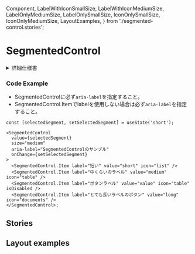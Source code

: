   Component,
  LabelWithIconSmallSize,
  LabelWithIconMediumSize,
  LabelOnlyMediumSize,
  LabelOnlySmallSize,
  IconOnlySmallSize,
  IconOnlyMediumSize,
  LayoutExamples,
} from './segmented-control.stories';

<Meta of={SegmentedControlStories} />

# SegmentedControl

<details>
  <summary>詳細仕様書</summary>
  <div style={{ padding: '12px 36px 36px 36px', backgroundColor: '#f9fafb', borderRadius: '4px' }}>
    <p>※ 目次のアンカーリンクは使用できません。</p>
    <Markdown>{segmentedControlSpec}</Markdown>
  </div>
</details>

<Canvas />

<Controls of={Component} />

### Code Example

- SegmentedControlに必ず`aria-label`を指定すること。
- SegmentedControl.Itemでlabelを使用しない場合は必ず`aria-label`を指定すること。

```tsx
const [selectedSegment, setSelectedSegment] = useState('short');

<SegmentedControl
  value={selectedSegment}
  size="medium"
  aria-label="SegmentedControlのサンプル"
  onChange={setSelectedSegment}
>
  <SegmentedControl.Item label="短い" value="short" icon="list" />
  <SegmentedControl.Item label="中くらいのラベル" value="medium" icon="table" />
  <SegmentedControl.Item label="ボタンラベル" value="value" icon="table" isDisabled />
  <SegmentedControl.Item label="とても長いラベルのボタン" value="long" icon="documents" />
</SegmentedControl>;
```

## Stories

<Canvas of={LabelWithIconSmallSize} />
<Canvas of={LabelWithIconMediumSize} />
<Canvas of={LabelOnlySmallSize} />
<Canvas of={LabelOnlyMediumSize} />
<Canvas of={IconOnlySmallSize} />
<Canvas of={IconOnlyMediumSize} />

## Layout examples

<Canvas of={LayoutExamples} />
